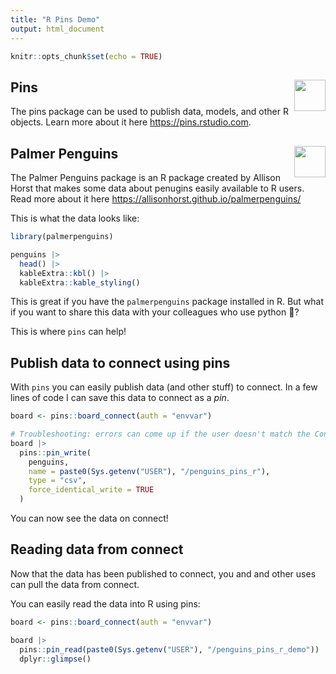 ```yaml
---
title: "R Pins Demo"
output: html_document
---
```


```r
knitr::opts_chunk$set(echo = TRUE)
```

## Pins <img src="https://pins.rstudio.com/logo.png" align="right" height="50"/>

The pins package can be used to publish data, models, and other R objects. Learn more about it here <https://pins.rstudio.com>.

## Palmer Penguins <img src="https://github.com/allisonhorst/palmerpenguins/raw/master/man/figures/logo.png" align="right" height="50"/>

The Palmer Penguins package is an R package created by Allison Horst that makes some data about penugins easily available to R users. Read more about it here <https://allisonhorst.github.io/palmerpenguins/>

This is what the data looks like:

```r
library(palmerpenguins)

penguins |> 
  head() |> 
  kableExtra::kbl() |> 
  kableExtra::kable_styling()

```

This is great if you have the `palmerpenguins` package installed in R. But what if you want to share this data with your colleagues who use python 🐍?

This is where `pins` can help!

## Publish data to connect using pins

With `pins` you can easily publish data (and other stuff) to connect. In a few lines of code I can save this data to connect as a *pin*.

```r
board <- pins::board_connect(auth = "envvar")

# Troubleshooting: errors can come up if the user doesn't match the Connect user, or if there is a piece of content on connect that already has that name
board |> 
  pins::pin_write(
    penguins,
    name = paste0(Sys.getenv("USER"), "/penguins_pins_r"),
    type = "csv",
    force_identical_write = TRUE
  )
```

You can now see the data on connect!

## Reading data from connect

Now that the data has been published to connect, you and and other uses can pull the data from connect.

You can easily read the data into R using pins:

```r
board <- pins::board_connect(auth = "envvar")

board |> 
  pins::pin_read(paste0(Sys.getenv("USER"), "/penguins_pins_r_demo")) |> 
  dplyr::glimpse()
```

